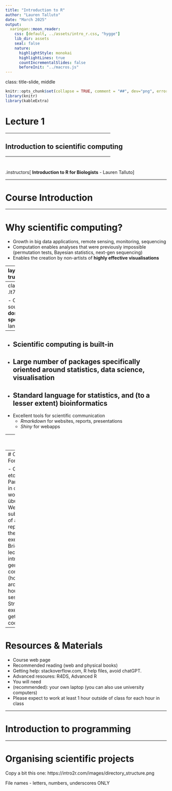 ```yaml
---
title: "Introduction to R"
author: "Lauren Talluto"
date: "March 2025"
output:
  xaringan::moon_reader:
    css: [default, ../assets/intro_r.css, "hygge"]
    lib_dir: assets
    seal: false
    nature:
      highlightStyle: monokai
      highlightLines: true
      countIncrementalSlides: false
      beforeInit: "../macros.js"
---
```


class: title-slide, middle

<style type="text/css">
  .title-slide {
    background-image: url('img/bg.jpg');
    background-color: #23373B;
    background-size: contain;
    border: 0px;
    background-position: 600px 0;
    line-height: 1;
  }
</style>

```r
knitr::opts_chunk$set(collapse = TRUE, comment = "##", dev="png", error = TRUE)
library(knitr)
library(kableExtra)
```

# Lecture 1

<hr width="65%" align="left" size="0.3" color="orange"></hr>

## Introduction to scientific computing

<hr width="65%" align="left" size="0.3" color="orange" style="margin-bottom:40px;"></hr>

.instructors[
  **Introduction to R for Biologists** - Lauren Talluto
]


---

# Course Introduction

---

# Why scientific computing?
- Growth in big data applications, remote sensing, monitoring, sequencing
- Computation enables analyses that were previously impossible (permutation tests, Bayesian statistics, next-gen sequencing)
- Enables the creation by non-artists of **highly effective visualisations**

---
layout: true

# Why/what is R?

.rt30[
.rt[
[![R logo](img/Rlogo.svg)](https://cran.r-project.org)
]]

---
class: .lt70

- Open-source **domain-specific** language
--

- Scientific computing is built-in
--

- Large number of packages specifically oriented around statistics, data science, visualisation
--

- Standard language for statistics, and (to a lesser extent) bioinformatics
--

- Excellent tools for scientific communication
	- *Rmarkdown* for websites, reports, presentations
	- *Shiny* for webapps

---
layout: false

# Course objectives

- Who this course is for (beginners, people who want to brush up on skills)
- What this course covers (programming concepts, how to use R to accomplish general tasks, basics of data science and scientific workflows, visualisation)
- What it does not cover (statistical theory, advanced programming topics)


---
# Course Format

- Grading, etc
	- Participation in class, working on übungen
	- Weekly submission of a group report on the exercises
- Brief lectures to introduce general concepts (hopefully around 1 hour per session)
- Structured exercises to get you coding in R
---

# Resources & Materials
- Course web page
- Recommended reading (web and physical books)
- Getting help: stackoverflow.com, R help files, avoid chatGPT.
- Advanced resoures: R4DS, Advanced R
- You will need
- (recommended): your own laptop (you can also use university computers)
- Please expect to work at least 1 hour outside of class for each hour in class

---

# Introduction to programming

---

# Organising scientific projects

Copy a bit this one:
https://intro2r.com/images/directory_structure.png

File names - letters, numbers, underscores ONLY
